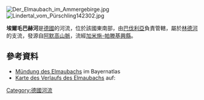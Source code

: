 {{Expand language|1=de|time=2020-11-14T12:51:48+00:00}}
{{Coord|47.54452|N|10.98183|E|display=title}}
[[Image:Der_Elmaubach_im_Ammergebirge.jpg|right]]
[[Image:Lindertal_vom_Pürschling142302.jpg|right]]

'''埃爾毛巴赫河'''是[[德國|德國]]的河流，位於該國東南部，由[[巴伐利亞|巴伐利亞]]負責管轄，屬於[[林德河|林德河]]的支流，發源自[[阿默高山脈|阿默高山脈]]，流經[[加米施-帕滕基興縣|加米施-帕滕基興縣]]。

==參考資料==
* [https://v.bayern.de/364kz Mündung des Elmaubachs] im Bayernatlas
* [https://v.bayern.de/X4n5J Karte des Verlaufs des Elmaubachs] auf: {{GeoQuelle|DE-BY|BV|ref=nein}}

{{Germany-geo-stub}}
[[Category:德國河流|Category:德國河流]]